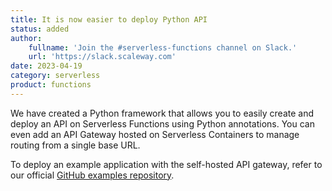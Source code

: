 ```yaml
---
title: It is now easier to deploy Python API
status: added
author:
    fullname: 'Join the #serverless-functions channel on Slack.'
    url: 'https://slack.scaleway.com'
date: 2023-04-19
category: serverless
product: functions
---
```


We have created a Python framework that allows you to easily create and deploy an API on Serverless Functions using Python annotations. You can even add an API Gateway hosted on Serverless Containers to manage routing from a single base URL.&nbsp;

To deploy an example application with the self-hosted API gateway, refer to our official [GitHub examples repository](https://github.com/scaleway/serverless-examples/tree/main/functions/serverless-gateway-python#using-serverless-gateway-and-serverless-apis/).

